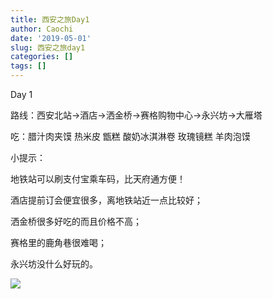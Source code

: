 ```yaml
---
title: 西安之旅Day1
author: Caochi
date: '2019-05-01'
slug: 西安之旅day1
categories: []
tags: []
---
```

Day 1

路线：西安北站→酒店→洒金桥→赛格购物中心→永兴坊→大雁塔

吃：腊汁肉夹馍 热米皮 甑糕 酸奶冰淇淋卷 玫瑰镜糕 羊肉泡馍

小提示：

地铁站可以刷支付宝乘车码，比天府通方便！

酒店提前订会便宜很多，离地铁站近一点比较好；

洒金桥很多好吃的而且价格不高；

赛格里的鹿角巷很难喝；

永兴坊没什么好玩的。

![](/post/2019-05-01-西安之旅day1_files/roujiamo.jpg)

